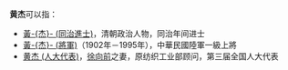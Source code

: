 {{不是|黃捷|黃潔}}
'''黄杰'''可以指：

*[[黃杰_(同治進士)|黃-{杰}- (同治進士)]]，清朝政治人物，同治年间进士
*[[黃杰_(將軍)|黃-{杰}- (將軍)]]（1902年－1995年），中華民國陸軍一級上將
*[[黄杰_(人大代表)|黄杰 (人大代表)]]，[[徐向前|徐向前]]之妻，原纺织工业部顾问，第三届全国人大代表

{{Disambiguation|Cat=二字黄姓人名消歧义|jie}}